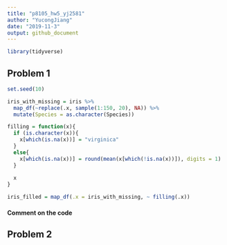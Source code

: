 ```yaml
---
title: "p8105_hw5_yj2581"
author: "YucongJiang"
date: "2019-11-3"
output: github_document
---
```


```r
library(tidyverse)
```

## Problem 1

```r
set.seed(10)

iris_with_missing = iris %>% 
  map_df(~replace(.x, sample(1:150, 20), NA)) %>%
  mutate(Species = as.character(Species))

filling = function(x){
  if (is.character(x)){
    x[which(is.na(x))] = "virginica"
  }
  else{
    x[which(is.na(x))] = round(mean(x[which(!is.na(x))]), digits = 1)
  }
  
  x
}

iris_filled = map_df(.x = iris_with_missing, ~ filling(.x))
```

#### Comment on the code

## Problem 2




